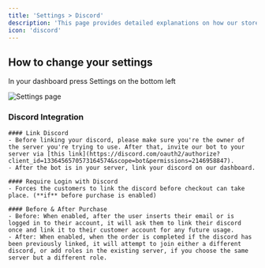 ```yaml
---
title: 'Settings > Discord'
description: 'This page provides detailed explanations on how our store settings work.'
icon: 'discord'
---
```


## How to change your settings
In your dashboard press Settings on the bottom left

<img
  className="block"
  src="/images/settings.png"
  alt="Settings page"
/>

### Discord Integration

    #### Link Discord
    - Before linking your discord, please make sure you're the owner of the server you're trying to use. After that, invite our bot to your server via [this link](https://discord.com/oauth2/authorize?client_id=1336456570573164574&scope=bot&permissions=2146958847).
    - After the bot is in your server, link your discord on our dashboard.
    
    #### Require Login with Discord
    - Forces the customers to link the discord before checkout can take place. (**if** before purchase is enabled)

    #### Before & After Purchase
    - Before: When enabled, after the user inserts their email or is logged in to their account, it will ask them to link their discord once and link it to their customer account for any future usage.
    - After: When enabled, when the order is completed if the discord has been previously linked, it will attempt to join either a different discord, or add roles in the existing server, if you choose the same server but a different role.